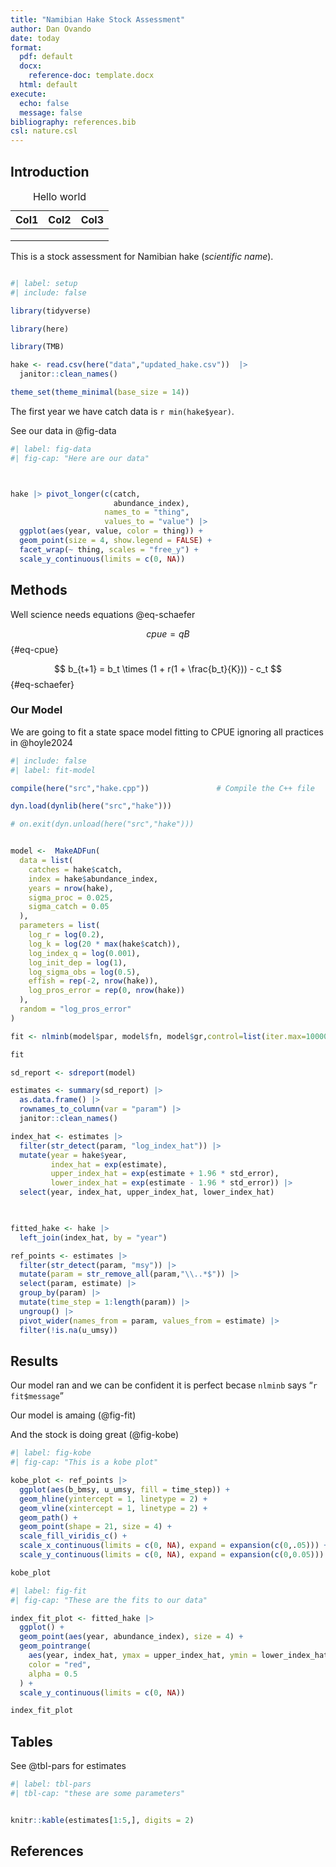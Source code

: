 ```yaml
---
title: "Namibian Hake Stock Assessment"
author: Dan Ovando
date: today
format:
  pdf: default
  docx:
    reference-doc: template.docx
  html: default
execute: 
  echo: false
  message: false
bibliography: references.bib
csl: nature.csl
---
```


## Introduction

| Col1 | Col2 | Col3 |
|------|------|------|
|      |      |      |
|      |      |      |
|      |      |      |

: Hello world

This is a stock assessment for Namibian hake (*scientific name*).

```sql



```


```r
#| label: setup
#| include: false

library(tidyverse)

library(here)

library(TMB)

hake <- read.csv(here("data","updated_hake.csv"))  |> 
  janitor::clean_names() 

theme_set(theme_minimal(base_size = 14))

```

The first year we have catch data is `r min(hake$year)`.

See our data in @fig-data

```r
#| label: fig-data
#| fig-cap: "Here are our data"



hake |> pivot_longer(c(catch,
                       abundance_index),
                     names_to = "thing",
                     values_to = "value") |>
  ggplot(aes(year, value, color = thing)) +
  geom_point(size = 4, show.legend = FALSE) +
  facet_wrap(~ thing, scales = "free_y") +
  scale_y_continuous(limits = c(0, NA))
```

## Methods

Well science needs equations @eq-schaefer

$$
cpue = qB
$$ {#eq-cpue}

$$
b_{t+1} = b_t \times (1 + r(1 + \frac{b_t}{K})) - c_t
$$ {#eq-schaefer}

### Our Model

We are going to fit a state space model fitting to CPUE ignoring all practices in @hoyle2024

```r
#| include: false
#| label: fit-model

compile(here("src","hake.cpp"))               # Compile the C++ file

dyn.load(dynlib(here("src","hake")))

# on.exit(dyn.unload(here("src","hake")))


model <-  MakeADFun(
  data = list(
    catches = hake$catch,
    index = hake$abundance_index,
    years = nrow(hake),
    sigma_proc = 0.025,
    sigma_catch = 0.05
  ),
  parameters = list(
    log_r = log(0.2),
    log_k = log(20 * max(hake$catch)),
    log_index_q = log(0.001),
    log_init_dep = log(1),
    log_sigma_obs = log(0.5),
    effish = rep(-2, nrow(hake)),
    log_pros_error = rep(0, nrow(hake))
  ),
  random = "log_pros_error"
)

fit <- nlminb(model$par, model$fn, model$gr,control=list(iter.max=10000,eval.max=100000))

fit

sd_report <- sdreport(model)

estimates <- summary(sd_report) |> 
  as.data.frame() |> 
  rownames_to_column(var = "param") |> 
  janitor::clean_names()

index_hat <- estimates |> 
  filter(str_detect(param, "log_index_hat")) |> 
  mutate(year = hake$year,
         index_hat = exp(estimate),
         upper_index_hat = exp(estimate + 1.96 * std_error),
         lower_index_hat = exp(estimate - 1.96 * std_error)) |> 
  select(year, index_hat, upper_index_hat, lower_index_hat)
       


fitted_hake <- hake |> 
  left_join(index_hat, by = "year") 

ref_points <- estimates |> 
  filter(str_detect(param, "msy")) |> 
  mutate(param = str_remove_all(param,"\\..*$")) |> 
  select(param, estimate) |> 
  group_by(param) |> 
  mutate(time_step = 1:length(param)) |> 
  ungroup() |> 
  pivot_wider(names_from = param, values_from = estimate) |> 
  filter(!is.na(u_umsy))


```

## Results

Our model ran and we can be confident it is perfect becase `nlminb` says "`r fit$message`"

Our model is amaing (@fig-fit)

And the stock is doing great (@fig-kobe)

```r
#| label: fig-kobe
#| fig-cap: "This is a kobe plot"

kobe_plot <- ref_points |> 
  ggplot(aes(b_bmsy, u_umsy, fill = time_step)) + 
  geom_hline(yintercept = 1, linetype = 2) +
  geom_vline(xintercept = 1, linetype = 2) +
  geom_path() + 
  geom_point(shape = 21, size = 4) + 
  scale_fill_viridis_c() + 
  scale_x_continuous(limits = c(0, NA), expand = expansion(c(0,.05))) + 
  scale_y_continuous(limits = c(0, NA), expand = expansion(c(0,0.05)))

kobe_plot

```

```r
#| label: fig-fit
#| fig-cap: "These are the fits to our data"

index_fit_plot <- fitted_hake |>
  ggplot() +
  geom_point(aes(year, abundance_index), size = 4) +
  geom_pointrange(
    aes(year, index_hat, ymax = upper_index_hat, ymin = lower_index_hat),
    color = "red",
    alpha = 0.5
  ) + 
  scale_y_continuous(limits = c(0, NA))

index_fit_plot


```

## Tables

See @tbl-pars for estimates

```r
#| label: tbl-pars
#| tbl-cap: "these are some parameters"


knitr::kable(estimates[1:5,], digits = 2)


```

## References
